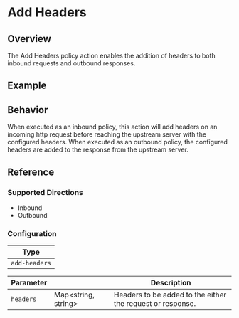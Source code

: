 
# Add Headers

## Overview

The Add Headers policy action enables the addition of headers to both inbound requests and outbound responses.

## Example

<ExampleHTTP />

## Behavior

When executed as an inbound policy, this action will add headers on an incoming http request before reaching the upstream server with
the configured headers. When executed as an outbound policy, the configured headers are added to the response from the upstream server.

## Reference

### Supported Directions

- Inbound
- Outbound

### Configuration

| Type          |
| ------------- |
| `add-headers` |

| Parameter | &nbsp;                    | Description                                                |
| --------- | ------------------------- | ---------------------------------------------------------- |
| `headers` | Map&lt;string, string&gt; | Headers to be added to the either the request or response. |
